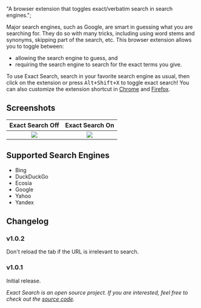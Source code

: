   "A browser extension that toggles exact/verbatim search in search engines.";

Major search engines, such as Google, are smart in guessing what you are searching for. They do so
with many tricks, including using word stems and synonyms, skipping part of the search, etc. This
browser extension allows you to toggle between:

- allowing the search engine to guess, and
- requiring the search engine to search for the exact terms you give.

To use Exact Search, search in your favorite search engine as usual, then click on the extension or
press <kbd>Alt+Shift+X</kbd> to toggle exact search! You can also customize the
extension shortcut in [Chrome](https://superuser.com/a/1320126/139328) and
[Firefox](https://support.mozilla.org/en-US/kb/manage-extension-shortcuts-firefox).

## Screenshots

|  Exact Search Off   |  Exact Search On   |
| :-----------------: | :----------------: |
| ![](images/off.png) | ![](images/on.png) |

## Supported Search Engines

- Bing
- DuckDuckGo
- Ecosia
- Google
- Yahoo
- Yandex

## Changelog

### v1.0.2

Don't reload the tab if the URL is irrelevant to search.

### v1.0.1

Initial release.

_Exact Search is an open source project. If you are interested, feel free to check out the [source
code](https://github.com/8hobbies/exact-search)._
